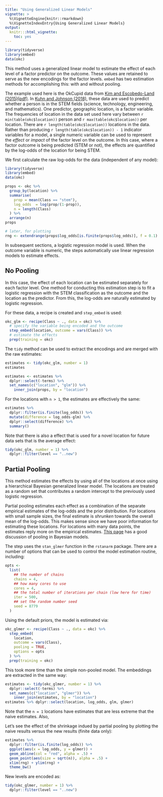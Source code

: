 ```yaml
---
title: "Using Generalized Linear Models"
vignette: >
  %\VignetteEngine{knitr::rmarkdown}
  %\VignetteIndexEntry{Using Generalized Linear Models}
output:
  knitr:::html_vignette:
    toc: yes
---
```



```r
library(tidyverse)
library(embed)
data(okc)
```

This method uses a generalized linear model to estimate the effect of each level of a factor predictor on the outcome. These values are retained to serve as the new encodings for the factor levels. `embed` has two estimation methods for accomplishing this: with and without pooling. 

The example used here is the OkCupid data from [Kim and Escobedo-Land (2015)(pdf)](http://www.amstat.org/publications/jse/v23n2/kim.pdf). In [Kuhn and Johnson (2018)](http://feat.engineering), these data are used to predict whether a person is in the STEM fields (science, technology, engineering, and mathematics). One predictor, geographic location, is a factor variable. The frequencies of location in the data set used here vary between `r min(table(okc$location))` person and `r max(table(okc$location))` per location. There are `r length(table(okc$location))` locations in the data. Rather than producing `r length(table(okc$location)) - 1` indicator variables for a model, a single numeric variable can be used to represent the _effect_ or _impact_ of the factor level on the outcome. In this case, where a factor outcome is being predicted (STEM or not), the effects are quantified by the log-odds of the location for being STEM.  

We first calculate the raw log-odds for the data (independent of any model):

```r
library(tidyverse)
library(embed)
data(okc)

props <- okc %>%
  group_by(location) %>%
  summarise(
    prop = mean(Class == "stem"),
    log_odds  = log(prop/(1-prop)),
    n = length(Class)
  ) %>% 
  arrange(n)
props

# later, for plotting
rng <- extendrange(props$log_odds[is.finite(props$log_odds)], f = 0.1)
```

In subsequent sections, a logistic regression model is used. When the outcome variable is numeric, the steps automatically use linear regression models to estimate effects. 

## No Pooling

In this case, the effect of each location can be estimated separately for each factor level. One method for conducting this estimation step is to fit a logistic regression with the STEM classification as the outcome and the location as the predictor. From this, the log-odds are naturally estimated by logistic regression. 

For these data, a recipe is created and `step_embed` is used:

```r
okc_glm <- recipe(Class ~ ., data = okc) %>%
  # specify the variable being encoded and the outcome
  step_embed(location, outcome = vars(Class)) %>%
  # estimate the effects
  prep(training = okc)
```

The `tidy` method can be used to extract the encodings and are merged with the raw estimates:

```r
estimates <- tidy(okc_glm, number = 1)
estimates

estimates <- estimates %>% 
  dplyr::select(-terms) %>%
  set_names(c("location", "glm")) %>%
    inner_join(props, by = "location")
```

For the locations with `n > 1`, the estimates are effectively the same:

```r
estimates %>%
  dplyr::filter(is.finite(log_odds)) %>%
  mutate(difference = log_odds-glm) %>%
  dplyr::select(difference) %>%
  summary()
```

Note that there is also a effect that is used for a novel location for future data sets that is the average effect:

```r
tidy(okc_glm, number = 1) %>%
  dplyr::filter(level == "..new") 
```

## Partial Pooling

This method estimates the effects by using all of the locations at once using a hierarchical Bayesian generalized linear model. The locations are treated as a random set that contributes a random intercept to the previously used logistic regression. 

Partial pooling estimates each effect as a combination of the separate empirical estimates of the log-odds and the prior distribution. For locations with small sample sizes, the final estimate is _shrunken_ towards the overall mean of the log-odds. This makes sense since we have poor information for estimating these locations. For locations with many data points, the estimates reply more on the empirical estimates. [This page](https://cran.r-project.org/web/packages/rstanarm/vignettes/glmer.html) has a good discussion of pooling in Bayesian models. 
 
The step uses the `stan_glmer` function in the `rstanarm` package. There are a number of options that can be used to control the model estimation routine, including:

```r
opts <- 
  list(
    ## the number of chains
    chains = 4,
    ## how many cores to use 
    cores = 4,
    ## the total number of iterations per chain (low here for time)
    iter = 500,
    ## set the random number seed
    seed = 8779
  )
```

Using the default priors, the model is estimated via:

```r
okc_glmer <- recipe(Class ~ ., data = okc) %>%
  step_embed(
    location,
    outcome = vars(Class),
    pooling = TRUE,
    options = opts
  ) %>% 
  prep(training = okc)
```

This took more time than the simple non-pooled model. The embeddings are extracted in the same way:

```r
estimates <- tidy(okc_glmer, number = 1) %>% 
  dplyr::select(-terms) %>%
  set_names(c("location", "glmer")) %>%
    inner_join(estimates, by = "location")
estimates %>% dplyr::select(location, log_odds, glm, glmer)
```

Note that the `n = 1` locations have estimates that are less extreme that the naive estimates. Also, 

Let's see the effect of the shrinkage indued by partial pooling by plotting the naive results versus the new results (finite data only):

```r
estimates %>%
  dplyr::filter(is.finite(log_odds)) %>%
  ggplot(aes(x = log_odds, y = glmer)) + 
  geom_abline(col = "red", alpha = .5) + 
  geom_point(aes(size = sqrt(n)), alpha = .5) + 
  xlim(rng) + ylim(rng) +
  theme_bw()
```

New levels are encoded as:

```r
tidy(okc_glmer, number = 1) %>%
  dplyr::filter(level == "..new") 
```
